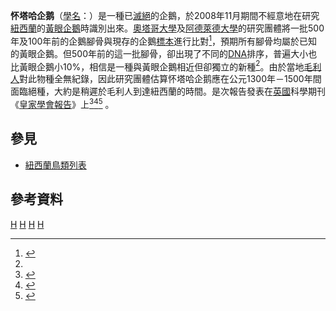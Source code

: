 {{Speciesbox
| taxon = Megadyptes waitaha
| fossil_range = {{fossilrange|全新世}}
| status = EX
| extinct = 1300年–1500年<ref name="Boessenkool" />
| binomial_authority = [[Sanne_Boessenkool|Boessenkool]] ''et al.'', 2008
}}

'''怀塔哈企鹅'''（[[學名|學名]]：''{{lang|la|Megadyptes waitaha}}''）是一種已[[滅絕|滅絕]]的企鵝，於2008年11月期間不經意地在研究[[紐西蘭|紐西蘭]]的[[黃眼企鵝|黃眼企鵝]]時識別出來。[[奧塔哥大學|奧塔哥大學]]及[[阿德萊德大學|阿德萊德大學]]的研究團體將一批500年及100年前的企鵝腳骨與現存的企鵝[[標本|標本]]進行比對<ref name=reuters1120>{{cite news |first=Pauline |last=Askin |title=Researchers stumble upon new penguin species |url=http://www.reuters.com/article/lifestyleMolt/idUSTRE4AJ1SD20081120 |publisher=Reuters |date=2008-11-20 |accessdate=2008-11-21 |archive-date=2021-03-10 |archive-url=https://web.archive.org/web/20210310085928/https://www.reuters.com/article/lifestyleMolt/idUSTRE4AJ1SD20081120 |dead-url=no }}</ref>，預期所有腳骨均屬於已知的黃眼企鵝。但500年前的這一批腳骨，卻出現了不同的[[DNA|DNA]]排序，普遍大小也比黃眼企鵝小10%，相信是一種與黃眼企鵝相近但卻獨立的新種<ref name=BBC1120 />。由於當地[[毛利人|毛利人]]對此物種全無紀錄，因此研究團體估算怀塔哈企鹅應在公元1300年－1500年間面臨絕種，大約是稍遲於毛利人到達紐西蘭的時間。是次報告發表在[[英國|英國]]科學期刊《[[皇家學會報告|皇家學會報告]]》上<ref name="Boessenkool">{{cite journal |last=Boessenkool |first=Sanne |coauthors=''et al.'' |year=2008 |month= |title=Relict or colonizer? Extinction and range expansion of penguins in southern New Zealand |journal=[[皇家學會報告|皇家學會報告]] |volume=Forthcoming |issue= |pages= |doi=10.1098/rspb.2008.1246 |quote= }}</ref><ref name=BBC1120>{{cite news |title=Rare penguin took over from rival |url=http://news.bbc.co.uk/2/hi/science/nature/7735500.stm |publisher=[[BBC_News|BBC News]] |date=2008-11-19 |accessdate=2008-11-20 |archive-date=2021-03-09 |archive-url=https://web.archive.org/web/20210309200208/http://news.bbc.co.uk/2/hi/science/nature/7735500.stm |dead-url=no }}</ref><ref name=ODT1120>{{cite news|first=Rebecca |last=Fox |title=Ancient species of penguin found in DNA of bones |url=http://www.odt.co.nz/on-campus/university-otago/32502/ancient-species-penguin-found-dna-bones |publisher=''Otago Daily Times'' |date=2008-11-20 |accessdate=2008-11-20 |deadurl=yes |archiveurl=https://web.archive.org/web/20110609001743/http://www.odt.co.nz/on-campus/university-otago/32502/ancient-species-penguin-found-dna-bones |archivedate=2011-06-09 }}</ref>
。

== 參見 ==
*[[紐西蘭鳥類列表|紐西蘭鳥類列表]]

== 參考資料 ==
{{Reflist}}

{{企鵝}}
{{Taxonbar|from=Q862887}}

[[Category:紐西蘭鳥類|H]]
[[Category:黄眼企鹅属|H]]
[[Category:已滅絕企鵝|H]]
[[Category:2008年描述的鸟类|H]]
